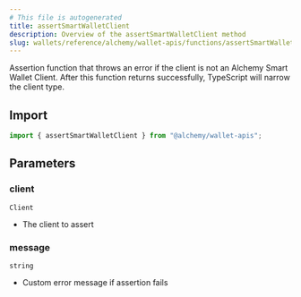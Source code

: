 ```yaml
---
# This file is autogenerated
title: assertSmartWalletClient
description: Overview of the assertSmartWalletClient method
slug: wallets/reference/alchemy/wallet-apis/functions/assertSmartWalletClient
---
```


Assertion function that throws an error if the client is not an Alchemy Smart Wallet Client.
After this function returns successfully, TypeScript will narrow the client type.

## Import

```ts
import { assertSmartWalletClient } from "@alchemy/wallet-apis";
```

## Parameters

### client

`Client`

- The client to assert

### message

`string`

- Custom error message if assertion fails
